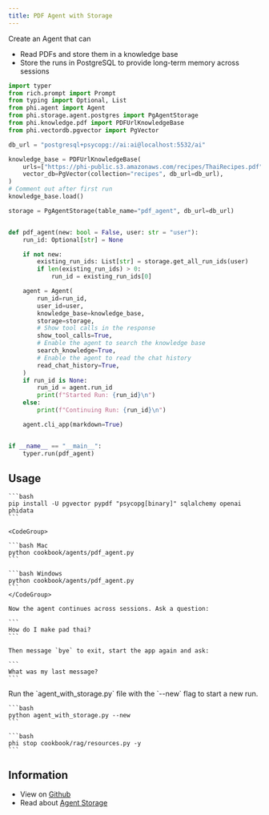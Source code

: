 ```yaml
---
title: PDF Agent with Storage
---
```


Create an Agent that can

- Read PDFs and store them in a knowledge base
- Store the runs in PostgreSQL to provide long-term memory across sessions

```python cookbook/agents/pdf_agent.py
import typer
from rich.prompt import Prompt
from typing import Optional, List
from phi.agent import Agent
from phi.storage.agent.postgres import PgAgentStorage
from phi.knowledge.pdf import PDFUrlKnowledgeBase
from phi.vectordb.pgvector import PgVector

db_url = "postgresql+psycopg://ai:ai@localhost:5532/ai"

knowledge_base = PDFUrlKnowledgeBase(
    urls=["https://phi-public.s3.amazonaws.com/recipes/ThaiRecipes.pdf"],
    vector_db=PgVector(collection="recipes", db_url=db_url),
)
# Comment out after first run
knowledge_base.load()

storage = PgAgentStorage(table_name="pdf_agent", db_url=db_url)


def pdf_agent(new: bool = False, user: str = "user"):
    run_id: Optional[str] = None

    if not new:
        existing_run_ids: List[str] = storage.get_all_run_ids(user)
        if len(existing_run_ids) > 0:
            run_id = existing_run_ids[0]

    agent = Agent(
        run_id=run_id,
        user_id=user,
        knowledge_base=knowledge_base,
        storage=storage,
        # Show tool calls in the response
        show_tool_calls=True,
        # Enable the agent to search the knowledge base
        search_knowledge=True,
        # Enable the agent to read the chat history
        read_chat_history=True,
    )
    if run_id is None:
        run_id = agent.run_id
        print(f"Started Run: {run_id}\n")
    else:
        print(f"Continuing Run: {run_id}\n")

    agent.cli_app(markdown=True)


if __name__ == "__main__":
    typer.run(pdf_agent)
```

## Usage

<Steps>
  <Snippet file="create-venv-step.mdx" />

  <Snippet file="run-pgvector-step.mdx" />

  <Step title="Install libraries">

    ```bash
    pip install -U pgvector pypdf "psycopg[binary]" sqlalchemy openai phidata
    ```

  </Step>

  <Step title="Run the agent">

    <CodeGroup>

    ```bash Mac
    python cookbook/agents/pdf_agent.py
    ```

    ```bash Windows
    python cookbook/agents/pdf_agent.py
    ```
    </CodeGroup>

    Now the agent continues across sessions. Ask a question:

    ```
    How do I make pad thai?
    ```

    Then message `bye` to exit, start the app again and ask:

    ```
    What was my last message?
    ```

  </Step>
  <Step title="Start a new run">
    Run the `agent_with_storage.py` file with the `--new` flag to start a new run.

    ```bash
    python agent_with_storage.py --new
    ```

  </Step>
  <Step title="Stop PgVector">

    ```bash
    phi stop cookbook/rag/resources.py -y
    ```

  </Step>
</Steps>

## Information

- View on [Github](https://github.com/phidatahq/phidata/tree/main/cookbook/agents/pdf_agent.py)
- Read about [Agent Storage](/agents/storage)
